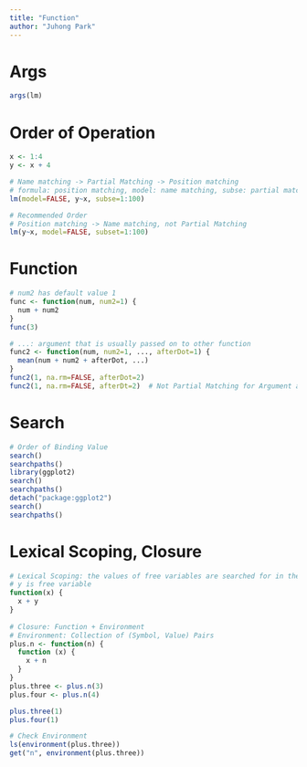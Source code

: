 ```yaml
---
title: "Function"
author: "Juhong Park"
---
```


# Args
```r
args(lm)
```

# Order of Operation
```r
x <- 1:4
y <- x + 4

# Name matching -> Partial Matching -> Position matching
# formula: position matching, model: name matching, subse: partial matching
lm(model=FALSE, y~x, subse=1:100)

# Recommended Order
# Position matching -> Name matching, not Partial Matching
lm(y~x, model=FALSE, subset=1:100)
```

# Function
```r
# num2 has default value 1
func <- function(num, num2=1) {
  num + num2
}
func(3)

# ...: argument that is usually passed on to other function
func2 <- function(num, num2=1, ..., afterDot=1) {
  mean(num + num2 + afterDot, ...)
}
func2(1, na.rm=FALSE, afterDot=2)
func2(1, na.rm=FALSE, afterDt=2)  # Not Partial Matching for Argument after ...
```

# Search
```r
# Order of Binding Value
search()
searchpaths()
library(ggplot2)
search()
searchpaths()
detach("package:ggplot2")
search()
searchpaths()
```

# Lexical Scoping, Closure
```r
# Lexical Scoping: the values of free variables are searched for in the environment in which the function was defined
# y is free variable
function(x) {
  x + y
}
 
# Closure: Function + Environment
# Environment: Collection of (Symbol, Value) Pairs
plus.n <- function(n) {
  function (x) {
    x + n
  }
}
plus.three <- plus.n(3)
plus.four <- plus.n(4)

plus.three(1)
plus.four(1)

# Check Environment
ls(environment(plus.three))
get("n", environment(plus.three))
```

